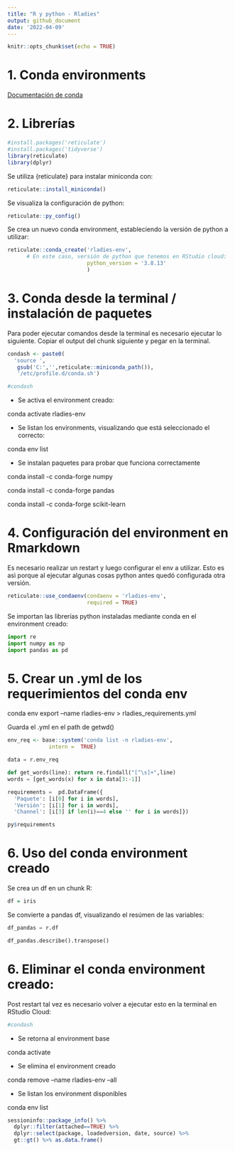 ```yaml
---
title: "R y python - Rladies"
output: github_document
date: '2022-04-09'
---
```


```r
knitr::opts_chunk$set(echo = TRUE)
```

# 1. Conda environments

[Documentación de conda](https://docs.conda.io/projects/conda/en/latest/user-guide/tasks/manage-environments.html)

# 2. Librerías

```r
#install.packages('reticulate')
#install.packages('tidyverse')
library(reticulate)
library(dplyr)
```

Se utiliza {reticulate} para instalar miniconda con:

```r
reticulate::install_miniconda()
```

Se visualiza la configuración de python:

```r
reticulate::py_config()
```

Se crea un nuevo conda environment, estableciendo la versión de python a utilizar:

```r
reticulate::conda_create('rladies-env', 
      # En este caso, versión de python que tenemos en RStudio cloud:
                         python_version = '3.8.13' 
                         )
```

# 3. Conda desde la terminal / instalación de paquetes

Para poder ejecutar comandos desde la terminal es necesario ejecutar lo siguiente. Copiar el output del chunk siguiente y pegar en la terminal.

```r
condash <- paste0(
  'source ',
   gsub('C:','',reticulate::miniconda_path()),
   '/etc/profile.d/conda.sh')

#condash
```

-   Se activa el environment creado:

conda activate rladies-env

-   Se listan los environments, visualizando que está seleccionado el correcto:

conda env list

-   Se instalan paquetes para probar que funciona correctamente

conda install -c conda-forge numpy

conda install -c conda-forge pandas

conda install -c conda-forge scikit-learn


# 4. Configuración del environment en Rmarkdown

Es necesario realizar un restart y luego configurar el env a utilizar. Esto es asì porque al ejecutar algunas cosas python antes quedó configurada otra versión. 

```r
reticulate::use_condaenv(condaenv = 'rladies-env',  
                         required = TRUE)
```

Se importan las librerías python instaladas mediante conda en el environment creado:

```python
import re
import numpy as np
import pandas as pd
```


# 5. Crear un .yml de los requerimientos del conda env

conda env export --name rladies-env \> rladies_requirements.yml

Guarda el .yml en el path de getwd()

```r
env_req <- base::system('conda list -n rladies-env', 
             intern =  TRUE)
```

```python
data = r.env_req

def get_words(line): return re.findall("[^\s]+",line)
words = [get_words(x) for x in data[3:-1]]

requirements =  pd.DataFrame({
  'Paquete': [i[0] for i in words], 
  'Versión': [i[1] for i in words],
  'Channel': [i[3] if len(i)==4 else '' for i in words]})
```

```r
py$requirements
```

# 6. Uso del conda environment creado

Se crea un df en un chunk R:

```r
df = iris
```

Se convierte a pandas df, visualizando el resúmen de las variables:

```python
df_pandas = r.df

df_pandas.describe().transpose()
```



# 6. Eliminar el conda environment creado:

Post restart tal vez es necesario volver a ejecutar esto en la terminal en RStudio Cloud:

```r
#condash
```


-   Se retorna al environment base

conda activate

-   Se elimina el environment creado

conda remove --name rladies-env --all

-   Se listan los environment disponibles

conda env list


```r
sessioninfo::package_info() %>% 
  dplyr::filter(attached==TRUE) %>% 
  dplyr::select(package, loadedversion, date, source) %>% 
  gt::gt() %>% as.data.frame()
```

